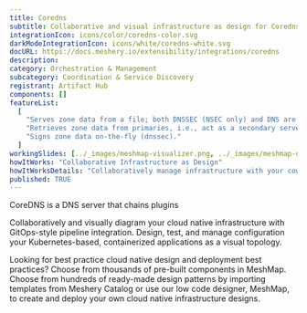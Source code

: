 ```yaml
---
title: Coredns
subtitle: Collaborative and visual infrastructure as design for Coredns
integrationIcon: icons/color/coredns-color.svg
darkModeIntegrationIcon: icons/white/coredns-white.svg
docURL: https://docs.meshery.io/extensibility/integrations/coredns
description:
category: Orchestration & Management
subcategory: Coordination & Service Discovery
registrant: Artifact Hub
components: []
featureList:
  [
    "Serves zone data from a file; both DNSSEC (NSEC only) and DNS are supported (file and auto).",
    "Retrieves zone data from primaries, i.e., act as a secondary server (AXFR only) (secondary).",
    "Signs zone data on-the-fly (dnssec)."
  ]
workingSlides: [../_images/meshmap-visualizer.png, ../_images/meshmap-designer.png]
howItWorks: "Collaborative Infrastructure as Design"
howItWorksDetails: "Collaboratively manage infrastructure with your coworkers synchronously sharing the same designs."
published: TRUE
---
```


<p>CoreDNS is a DNS server that chains plugins</p>
<p>
  Collaboratively and visually diagram your cloud native infrastructure with GitOps-style pipeline
  integration. Design, test, and manage configuration your Kubernetes-based, containerized
  applications as a visual topology.
</p>
<p>
  Looking for best practice cloud native design and deployment best practices? Choose from thousands
  of pre-built components in MeshMap. Choose from hundreds of ready-made design patterns by
  importing templates from Meshery Catalog or use our low code designer, MeshMap, to create and
  deploy your own cloud native infrastructure designs.
</p>
